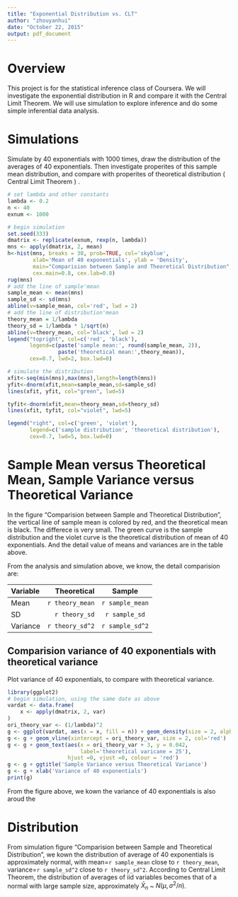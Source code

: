 ```yaml
---
title: "Exponential Distribution vs. CLT"
author: "zhouyanhui"
date: "October 22, 2015"
output: pdf_document
---
```


# Overview
This project is for the statistical inference class of Coursera. We will investigate the exponential distribution in R and compare it with the Central Limit Theorem. We will use simulation to explore inference and do some simple inferential data analysis.

# Simulations
Simulate by 40 exponentials with 1000 times, draw the distribution of the averages of 40 exponentials. Then investigate properites of this sample mean distribution, and compare with properites of theoretical distribution ( Central Limit Theorem ) .
```r
# set lambda and other constants
lambda <- 0.2
n <- 40
exnum <- 1000

# begin simulation
set.seed(333)
dmatrix <- replicate(exnum, rexp(n, lambda))
mns <- apply(dmatrix, 2, mean)
h<-hist(mns, breaks = 30, prob=TRUE, col='skyblue', 
        xlab='Mean of 40 exponentials', ylab = 'Density', 
        main="Comparision between Sample and Theoretical Distribution",
        cex.main=0.8, cex.lab=0.8)
rug(mns)
# add the line of sample'mean
sample_mean <- mean(mns)
sample_sd <- sd(mns)
abline(v=sample_mean, col='red', lwd = 2)
# add the line of distribution'mean
theory_mean = 1/lambda
theory_sd = 1/lambda * 1/sqrt(n)
abline(v=theory_mean, col='black', lwd = 2)
legend("topright", col=c('red', 'black'), 
       legend=c(paste('sample mean:', round(sample_mean, 2)), 
                paste('theoretical mean:',theory_mean)),
       cex=0.7, lwd=2, box.lwd=0)

# simulate the distribution
xfit<-seq(min(mns),max(mns),length=length(mns)) 
yfit<-dnorm(xfit,mean=sample_mean,sd=sample_sd) 
lines(xfit, yfit, col="green", lwd=5)

tyfit<-dnorm(xfit,mean=theory_mean,sd=theory_sd)
lines(xfit, tyfit, col="violet", lwd=5)

legend("right", col=c('green', 'violet'), 
       legend=c('sample distribution', 'theoretical distribution'), 
       cex=0.7, lwd=5, box.lwd=0)
```

# Sample Mean versus Theoretical Mean, Sample Variance versus Theoretical Variance
In the figure "Comparision between Sample and Theoretical Distribution", the vertical line of sample mean is colored by red, and the theoretical mean is black. The differece is very small. The green curve is the sample distribution and the violet curve is the theoretical distribution of mean of 40 exponentials. And the detail value of means and variances are in the table above.

From the analysis and simulation above, we know, the detail comparision are:

|  Variable  | Theoretical    |   Sample        |
|:-----------|---------------:|:---------------:|
| Mean       |`r theory_mean` |`r sample_mean`  |      
| SD         |`r theory_sd`   |`r sample_sd`    | 
| Variance   |`r theory_sd^2` |`r sample_sd^2`  | 

## Comparision variance of 40 exponentials with theoretical variance
Plot variance of 40 exponentials, to compare with theoretical variance.
```r
library(ggplot2)
# begin simulation, using the same date as above
vardat <- data.frame(
    x <- apply(dmatrix, 2, var)
)
ori_theory_var <- (1/lambda)^2
g <- ggplot(vardat, aes(x = x, fill = n)) + geom_density(size = 2, alpha = .2)
g <- g + geom_vline(xintercept = ori_theory_var, size = 2, col='red')
g <- g + geom_text(aes(x = ori_theory_var + 3, y = 0.042,
                       label='theoretical varicane = 25'),
                   hjust =0, vjust =0, colour = 'red')
g <- g + ggtitle('Sample Variance versus Theoretical Variance')
g <- g + xlab('Variance of 40 exponentials')
print(g)
```

From the figure above, we kown the variance of 40 exponentials is also aroud the


# Distribution
From simulation figure "Comparision between Sample and Theoretical Distribution",
we kown the distribution of average of 40 exponentials is approximately normal, with mean=`r sample_mean` close to `r theory_mean`, variance=`r sample_sd^2` close to `r theory_sd^2`. According to Central Limit Theorem, the distribution of averages of iid variables becomes that of a normal with large sample size, approximately $\bar X_n$ ~ $N(\mu, \sigma^2 / n)$.
